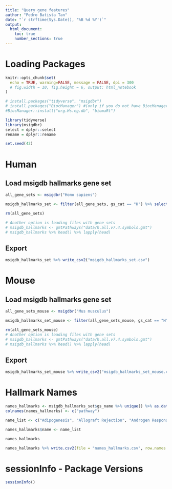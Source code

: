 ```yaml
---
title: "Query gene features"
author: "Pedro Batista Tan"
date: "`r strftime(Sys.Date(), '%B %d %Y')`"
output: 
  html_document:
    toc: true
    number_sections: true
---
```

# Loading Packages
```r
knitr::opts_chunk$set(
  echo = TRUE, warning=FALSE, message = FALSE, dpi = 300
  # fig.width = 10, fig.height = 6, output: html_notebook
)

# install.packages("tidyverse", "msigdbr")
# install.packages("BiocManager") #(only if you do not have BiocManager)
#BiocManager::install("org.Hs.eg.db", "biomaRt")

library(tidyverse)
library(msigdbr)
select = dplyr::select
rename = dplyr::rename

set.seed(42)
```

# Human
## Load msigdb hallmarks gene set
```r
all_gene_sets <- msigdbr("Homo sapiens")

msigdb_hallmarks_set <- filter(all_gene_sets, gs_cat == "H") %>% select(gs_name, gene_symbol)

rm(all_gene_sets)

# Another option is loading files with gene sets
# msigdb_hallmarks <- gmtPathways("data/h.all.v7.4.symbols.gmt")
# msigdb_hallmarks %>% head() %>% lapply(head)

```

## Export
```r
msigdb_hallmarks_set %>% write_csv2("msigdb_hallmarks_set.csv")
```

# Mouse
## Load msigdb hallmarks gene set
```r
all_gene_sets_mouse <- msigdbr("Mus musculus")

msigdb_hallmarks_set_mouse <- filter(all_gene_sets_mouse, gs_cat == "H") %>% select(gs_name, gene_symbol)

rm(all_gene_sets_mouse)
# Another option is loading files with gene sets
# msigdb_hallmarks <- gmtPathways("data/h.all.v7.4.symbols.gmt")
# msigdb_hallmarks %>% head() %>% lapply(head)


```

## Export
```r
msigdb_hallmarks_set_mouse %>% write_csv2("msigdb_hallmarks_set_mouse.csv")
```

# Hallmark Names
```r
names_hallmarks <- msigdb_hallmarks_set$gs_name %>% unique() %>% as.data.frame()
colnames(names_hallmarks) <- c("pathway")

name_list <- c("Adipogenesis", "Allograft Rejection", "Androgen Response",  "Angiogenesis", "Apical Junction", "Apical Surface", "Apoptosis", "Bile Acid Metabolism", "Cholesterol Homeostasis", "Coagulation", "Complement",  "DNA Repair", "E2F Targets", "EMT", "Early Estrogen Response", "Late Estrogen Response", "Fatty Acid Metabolism", "G2M Checkpoint", "Glycolysis", "Hedgehog Signaling", "HEME Metabolism", "Hypoxia", "IL2-STAT5 Signaling", "IL6-JAK-STAT3 Signaling", "Inflammatory Response", "IFN-a Response", "IFN-y Response", "KRAS Signaling Down", "KRAS Signaling Up", "Mitotic Spindle", "MTORC1 Signaling", "MYC Targets V1", "MYC Targets V2", "Myogenesis", "Notch Signaling", "OxPhos", "p53 Pathway", "Pancreas B-cells", "Peroxisome", "PI3K-AKT-MTOR Signaling", "Protein Secretion", "ROS", "Spermatogenesis", "TGF-B Signaling", "TNF-a Signaling via NKFB", "Unfolded Protein Response", "Uv Response Dn", "Uv Response Up", "Wnt B-Catenin Signaling", "Xenobiotic Metabolism")

names_hallmarks$name <- name_list

names_hallmarks

names_hallmarks %>% write.csv2(file = "names_hallmarks.csv", row.names = FALSE)
```

# sessionInfo - Package Versions
```r
sessionInfo()
```

